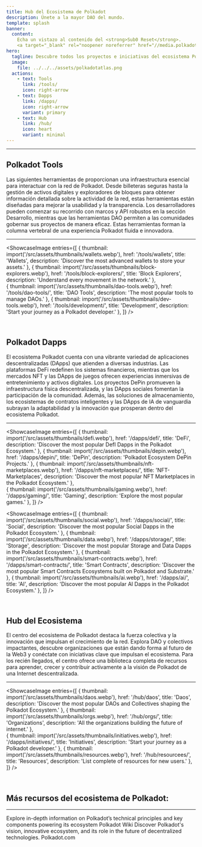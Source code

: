 ```yaml
---
title: Hub del Ecosistema de Polkadot
description: Únete a la mayor DAO del mundo.
template: splash
banner:
  content: 
    Echa un vistazo al contenido del <strong>Sub0 Reset</strong>.
    <a target="_blank" rel="noopener noreferrer" href="//media.polkadotecosystem.com/events/sub0/ ">Haz click aquí!</a>
hero:
  tagline: Descubre todos los proyectos e iniciativas del ecosistema Polkadot de forma organizada e intuitiva. (🚧 En Construcción)
  image:
    file: ../../../assets/polkadotatlas.png
  actions:
    - text: Tools
      link: /tools/
      icon: right-arrow
    - text: Dapps
      link: /dapps/
      icon: right-arrow
      variant: primary
    - text: Hub
      link: /hub/
      icon: heart
      variant: minimal
---
```



--------------

## Polkadot Tools
Las siguientes herramientas de proporcionan una infraestructura esencial para interactuar con la red de Polkadot.
Desde billeteras seguras hasta la gestión de activos digitales y exploradores de bloques para obtener información detallada sobre la actividad de la red,
estas herramientas están diseñadas para mejorar la usabilidad y la transparencia. Los desarrolladores pueden comenzar su recorrido con marcos y API robustos
en la sección Desarrollo, mientras que las herramientas DAO permiten a las comunidades gobernar sus proyectos de manera eficaz.
Estas herramientas forman la columna vertebral de una experiencia Polkadot fluida e innovadora.

----------------
<ShowcaseImage
  entries={[
        {
      thumbnail: import('/src/assets/thumbnails/wallets.webp'),
      href: '/tools/wallets',
      title: 'Wallets',
      description: 'Discover the most advanced wallets to store your assets.'
    },
                     {
      thumbnail: import('/src/assets/thumbnails/block-explorers.webp'),
      href: '/tools/block-explorers/',
      title: 'Block Explorers',
      description: 'Understand every movement in the network.'
      },  
          {
      thumbnail: import('/src/assets/thumbnails/dao-tools.webp'),
      href: '/tools/dao-tools/',
      title: 'DAO Tools',
      description: 'The most popular tools to manage DAOs.'
      },
    {
      thumbnail: import('/src/assets/thumbnails/dev-tools.webp'),
      href: '/tools/development/',
      title: 'Development',
      description: 'Start your journey as a Polkadot developer.'
      },
  ]}
/>


&nbsp;


## Polkadot Dapps
El ecosistema Polkadot cuenta con una vibrante variedad de aplicaciones descentralizadas (DApps)
que atienden a diversas industrias. Las plataformas DeFi redefinen los sistemas financieros,
mientras que los mercados NFT y las DApps de juegos ofrecen experiencias inmersivas de entretenimiento y activos digitales.
Los proyectos DePin promueven la infraestructura física descentralizada, y las DApps sociales fomentan la participación de la comunidad.
Además, las soluciones de almacenamiento, los ecosistemas de contratos inteligentes y las DApps de IA de vanguardia subrayan la adaptabilidad y la
innovación que prosperan dentro del ecosistema Polkadot.

----------------
<ShowcaseImage
  entries={[
        {
      thumbnail: import('/src/assets/thumbnails/defi.webp'),
      href: '/dapps/defi',
      title: 'DeFi',
      description: 'Discover the most popular DefI Dapps in the Polkadot Ecosystem.'
    },
        {
      thumbnail: import('/src/assets/thumbnails/depin.webp'),
      href: '/dapps/depin/',
      title: 'DePin',
      description: 'Polkadot Ecosystem DePin Projects.'
      },
                     {
      thumbnail: import('/src/assets/thumbnails/nft-marketplaces.webp'),
      href: '/dapps/nft-marketplaces/',
      title: 'NFT-Marketplaces',
      description: 'Discover the most popular NFT Marketplaces in the Polkadot Ecosystem.'
      },  
    {
      thumbnail: import('/src/assets/thumbnails/gaming.webp'),
      href: '/dapps/gaming/',
      title: 'Gaming',
      description: 'Explore the most popular games.'
      },
  ]}
/>

<ShowcaseImage
entries={[
 {
      thumbnail: import('/src/assets/thumbnails/social.webp'),
      href: '/dapps/social/',
      title: 'Social',
      description: 'Discover the most popular Social Dapps in the Polkadot Ecosystem.'
      }, 
    {
      thumbnail: import('/src/assets/thumbnails/data.webp'),
      href: '/dapps/storage/',
      title: 'Storage',
      description: 'Discover the most popular Storage and Data Dapps in the Polkadot Ecosystem.'
      },
    {
      thumbnail: import('/src/assets/thumbnails/smart-contracts.webp'),
      href: '/dapps/smart-contracts/',
      title: 'Smart Contracts',
      description: 'Discover the most popular Smart Contracts Ecosystems built on Polkadot and Substrate.'
      },
    {
      thumbnail: import('/src/assets/thumbnails/ai.webp'),
      href: '/dapps/ai/',
      title: 'AI',
      description: 'Discover the most popular AI Dapps in the Polkadot Ecosystem.'
      },
]}
/>


&nbsp;


## Hub del Ecosistema
El centro del ecosistema de Polkadot destaca la fuerza colectiva y la innovación que impulsan el crecimiento de la red.
Explora DAO y colectivos impactantes, descubre organizaciones que están dando forma al futuro de la Web3 y
conéctate con iniciativas clave que impulsan el ecosistema.
Para los recién llegados, el centro ofrece una biblioteca completa de recursos para aprender, crecer y contribuir activamente a la
visión de Polkadot de una Internet descentralizada.

----------------
<ShowcaseImage
  entries={[
        {
      thumbnail: import('/src/assets/thumbnails/daos.webp'),
      href: '/hub/daos',
      title: 'Daos',
      description: 'Discover the most popular DAOs and Collectives shaping the Polkadot Ecosystem.'
    },
                     {
      thumbnail: import('/src/assets/thumbnails/orgs.webp'),
      href: '/hub/orgs/',
      title: 'Organizations',
      description: 'All the organizations building the future of internet.'
      },  
    {
      thumbnail: import('/src/assets/thumbnails/initiatives.webp'),
      href: '/dapps/initiatives/',
      title: 'Initiatives',
      description: 'Start your journey as a Polkadot developer.'
      },
          {
      thumbnail: import('/src/assets/thumbnails/resources.webp'),
      href: '/hub/resourcees/',
      title: 'Resources',
      description: 'List complete of resources for new users.'
      },
  ]}
/>

&nbsp;

## Más recursos del ecosistema de Polkadot:
-------------
<CardGrid>
  <Card title="Polkadot Wiki" icon="open-book">
    Explore in-depth information on Polkadot’s technical principles and key components powering its ecosystem
    <LinkButton href="//https://wiki.polkadot.network" variant="secondary" icon="external" iconPlacement="start">Polkadot Wiki</LinkButton>
  </Card>

  <Card title="Polkadot Website" icon="information">
    Discover Polkadot's vision, innovative ecosystem, and its role in the future of decentralized technologies.    
    <LinkButton href="//https://polkadot.com/" variant="secondary" icon="external" iconPlacement="start">Polkadot.com</LinkButton>
  </Card>
</CardGrid>
